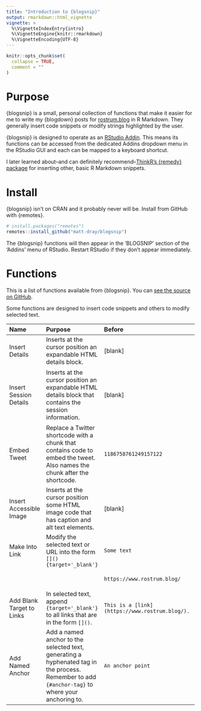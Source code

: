 ```yaml
---
title: "Introduction to {blogsnip}"
output: rmarkdown::html_vignette
vignette: >
  %\VignetteIndexEntry{intro}
  %\VignetteEngine{knitr::rmarkdown}
  %\VignetteEncoding{UTF-8}
---
```


```r
knitr::opts_chunk$set(
  collapse = TRUE,
  comment = ""
)
```

# Purpose

{blogsnip} is a small, personal collection of functions that make it easier for me to write my {blogdown} posts for [rostrum.blog](https://www.rostrum.blog){target="_blank"} in R Markdown. They generally insert code snippets or modify strings highlighted by the user.

{blogsnip} is designed to operate as an [RStudio Addin](https://rstudio.github.io/rstudioaddins/){target="_blank"}. This means its functions can be accessed from the dedicated Addins dropdown menu in the RStudio GUI and each can be mapped to a keyboard shortcut.

I later learned about--and can definitely recommend--[ThinkR's {remedy} package](https://github.com/ThinkR-open/remedy){target="_blank"} for inserting other, basic R Markdown snippets.

# Install

{blogsnip} isn't on CRAN and it probably never will be. Install from GitHub with {remotes}.

```r
# install.packages("remotes")
remotes::install_github("matt-dray/blogsnip")
```

The {blogsnip} functions will then appear in the 'BLOGSNIP' section of the 'Addins' menu of RStudio. Restart RStudio if they don't appear immediately.

# Functions

This is a list of functions available from {blogsnip}. You can [see the source on GitHub](https://github.com/matt-dray/blogsnip/blob/master/R/blogsnip-helpers.R){target="_blank"}.

Some functions are designed to insert code snippets and others to modify selected text.

| Name | Purpose | Before | After |
| :-- | :-- | :-- | :-- |
| Insert Details | Inserts at the cursor position an expandable HTML details block. | [blank] | `<details>`<br>`<summary>Click for details</summary>`<br>`Text goes here</details>`) |
| Insert Session Details | Inserts at the cursor position an expandable HTML details block that contains the session information. | [blank] | `---`<br>`<details>`<br>`<summary>Session info</summary>`<br>```` ```{r sessioninfo, echo=FALSE}` ````<br>`sessioninfo::session_info()`<br>```` ``` ````<br>`</details>` |
| Embed Tweet | Replace a Twitter shortcode with a chunk that contains code to embed the tweet. Also names the chunk after the shortcode. | `1186758761249157122` | ```` ```{r 1186758761249157122, echo=FALSE} ````<br>`blogdown::shortcode("tweet", "1186758761249157122")`<br>```` ``` ```` |
| Insert Accessible Image | Inserts at the cursor position some HTML image code that has caption and alt text elements. | [blank] | `<div class="figure">`<br>`<img src="image.png" alt="Descriptive text." width="100%"/>`<br>`<p class="caption">Text</p>`<br>`</div>` |
| Make Into Link | Modify the selected text or URL into the form `[](){target='_blank'}` | `Some text` | `[Some text](){target='_blank'}` |
|  |  | `https://www.rostrum.blog/` | `[](https://www.rostrum.blog/){target='_blank'}` |
| Add Blank Target to Links | In selected text, append `{target='_blank'}` to all links that are in the form `[]()`. | `This is a [link](https://www.rostrum.blog/).` | `This is a [link](https://www.rostrum.blog/){target='_blank'}.` |
| Add Named Anchor | Add a named anchor to the selected text, generating a hyphenated tag in the process. Remember to add `{#anchor-tag}` to where your anchoring to. | `An anchor point` | `An anchor point[#an-anchor-point]` |